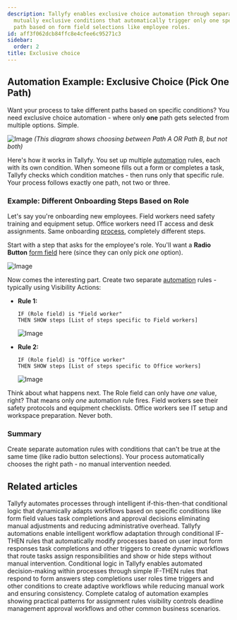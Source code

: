 ```yaml
---
description: Tallyfy enables exclusive choice automation through separate rules with
  mutually exclusive conditions that automatically trigger only one specific workflow
  path based on form field selections like employee roles.
id: aff3f062dcb84ffc8e4cfee6c95271c3
sidebar:
  order: 2
title: Exclusive choice
---
```


## Automation Example: Exclusive Choice (Pick One Path)

Want your process to take different paths based on specific conditions? You need exclusive choice automation - where only **one** path gets selected from multiple options. Simple.

![Image](https://tallyfy.com/wp-content/uploads/BPMN-image3.png)
*(This diagram shows choosing between Path A OR Path B, but not both)*

Here's how it works in Tallyfy. You set up multiple [automation](/products/pro/documenting/templates/automations/) rules, each with its own condition. When someone fills out a form or completes a task, Tallyfy checks which condition matches - then runs only that specific rule. Your process follows exactly one path, not two or three.

### Example: Different Onboarding Steps Based on Role

Let's say you're onboarding new employees. Field workers need safety training and equipment setup. Office workers need IT access and desk assignments. Same onboarding [process](/products/pro/tracking-and-tasks/processes/), completely different steps.

Start with a step that asks for the employee's role. You'll want a **Radio Button** [form field](/products/pro/tracking-and-tasks/tasks/what-are-form-fields-in-tallyfy/) here (since they can only pick *one* option).

![Image](https://screenshots.tallyfy.com/tallyfy/pro/desktop-light-role-selection.png)

Now comes the interesting part. Create two separate [automation](/products/pro/documenting/templates/automations/) rules - typically using Visibility Actions:

- **Rule 1:**
  ```
  IF (Role field) is "Field worker"
  THEN SHOW steps [List of steps specific to Field workers]
  ```
  ![Image](https://screenshots.tallyfy.com/tallyfy/pro/desktop-light-ifcompleted-automation-example.png)

- **Rule 2:**
  ```
  IF (Role field) is "Office worker"
  THEN SHOW steps [List of steps specific to Office workers]
  ```
  ![Image](https://screenshots.tallyfy.com/tallyfy/pro/desktop-light-office-worker-exclusive-choice.png)

Think about what happens next. The Role field can only have *one* value, right? That means only *one* automation rule fires. Field workers see their safety protocols and equipment checklists. Office workers see IT setup and workspace preparation. Never both.

### Summary

Create separate automation rules with conditions that can't be true at the same time (like radio button selections). Your process automatically chooses the right path - no manual intervention needed.


## Related articles
<CardGrid>
<LinkTitleCard header="<b>Tutorials > Create an automation</b>" href="/products/pro/tutorials/how-can-tallyfy-automate-and-streamline-my-processes/" > Tallyfy automates processes through intelligent if-this-then-that conditional logic that dynamically adapts workflows based on specific conditions like form field values task completions and approval decisions eliminating manual adjustments and reducing administrative overhead. </LinkTitleCard>
<LinkTitleCard header="<b>Templates > Automations</b>" href="/products/pro/documenting/templates/automations/" > Tallyfy automations enable intelligent workflow adaptation through conditional IF-THEN rules that automatically modify processes based on user input form responses task completions and other triggers to create dynamic workflows that route tasks assign responsibilities and show or hide steps without manual intervention. </LinkTitleCard>
<LinkTitleCard header="<b>Automations > Conditionals</b>" href="/products/pro/documenting/templates/automations/conditionals/" > Conditional logic in Tallyfy enables automated decision-making within processes through simple IF-THEN rules that respond to form answers step completions user roles time triggers and other conditions to create adaptive workflows while reducing manual work and ensuring consistency. </LinkTitleCard>
<LinkTitleCard header="<b>Automations > Examples</b>" href="/products/pro/documenting/templates/automations/examples/" > Complete catalog of automation examples showing practical patterns for assignment rules visibility controls deadline management approval workflows and other common business scenarios. </LinkTitleCard>
</CardGrid>